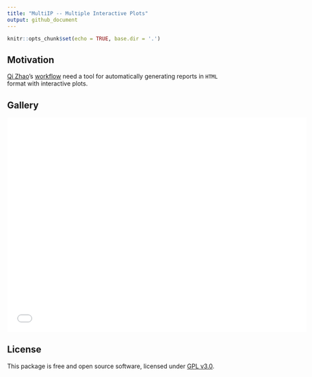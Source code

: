 ```yaml
---
title: "MultiIP -- Multiple Interactive Plots"
output: github_document
---
```


```r
knitr::opts_chunk$set(echo = TRUE, base.dir = '.')
```

## Motivation

[Qi Zhao](https://github.com/likelet)'s [workflow](git.oschina.net/likelet/workflow) need a tool for automatically generating reports in `HTML` format with interactive plots.

## Gallery
<iframe src="reporter.html" width="700px" height="500px" frameborder="0" scrolling="no"></iframe>

## License

This package is free and open source software, licensed under [GPL v3.0](https://github.com/bioinformatist/multiIP/blob/master/LICENSE).